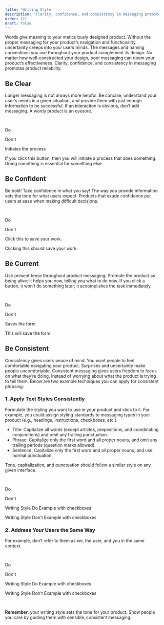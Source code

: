 ```yaml
---
title: 'Writing Style'
description: 'Clarity, confidence, and consistency in messaging promotes product reliability.'
order: 121
draft: false
---
```



Words give meaning to your meticulously designed product. Without the proper messaging for your product’s navigation and functionality, uncertainty creeps into your users minds. The messages and naming conventions you use throughout your product complement its design. No matter how well-constructed your design, poor messaging can doom your product’s effectiveness. Clarity, confidence, and consistency in messaging promotes product reliability.

## Be Clear

Longer messaging is not always more helpful. Be concise; understand your user’s needs in a given situation, and provide them with just enough information to be successful. If an interaction is obvious, don’t add messaging. A wordy product is an eyesore.

<br />

<Grid templateColumns="70px 1fr" autoRows="auto" gap="2rem">
	<Grid.Item>
		<p class="do-text">Do</p>
		<p class="dont-text">Don't</p>
	</Grid.Item>
	<Grid.Item>
		<p>Initiates the process</p>
		<p>
			If you click this button, then you will initiate a process that does
			something. Doing something is essential for something else.
		</p>
	</Grid.Item>
</Grid>

## Be Confident

Be bold! Take confidence in what you say! The way you provide information sets the tone for what users expect. Products that exude confidence put users at ease when making difficult decisions.

<br />

<Grid templateColumns="70px 1fr" autoRows="auto" gap="2rem">
	<Grid.Item>
		<p class="do-text">Do</p>
		<p class="dont-text">Don't</p>
	</Grid.Item>
	<Grid.Item>
		<p>Click this to save your work.</p>
		<p>Clicking this should save your work.</p>
	</Grid.Item>
</Grid>


## Be Current

Use present tense throughout product messaging. Promote the product as being alive; it helps you now, telling you what to do now. If you click a button, it won’t do something later; it accomplishes the task immediately.

<br />

<Grid templateColumns="70px 1fr" autoRows="auto" gap="2rem">
	<Grid.Item>
		<p class="do-text">Do</p>
		<p class="dont-text">Don't</p>
	</Grid.Item>
	<Grid.Item>
		<p>Saves the form </p>
		<p>This will save the form.</p>
	</Grid.Item>
</Grid>


## Be Consistent

Consistency gives users peace of mind. You want people to feel comfortable navigating your product. Surprises and uncertainty make people uncomfortable. Consistent messaging gives users freedom to focus on what they’re doing, instead of worrying about what the product is trying to tell them. Below are two example techniques you can apply for consistent phrasing:

### 1. Apply Text Styles Consistently

Formulate the styling you want to use in your product and stick to it. For example, you could assign styling standards to messaging types in your product (e.g., headings, instructions, checkboxes, etc.).

-   Title: Capitalize all words (except articles, prepositions, and coordinating conjunctions) and omit any trailing punctuation.
-   Phrase: Capitalize only the first word and all proper nouns, and omit any trailing periods (question marks allowed).
-   Sentence: Capitalize only the first word and all proper nouns, and use normal punctuation.

Tone, capitalization, and punctuation should follow a similar style on any given interface.

<br />

<Grid templateColumns="70px 1fr" autoRows="auto" gap="2rem">
	<Grid.Item>
		<p class="do-text">Do</p>
		<p class="dont-text">Don't</p>
	</Grid.Item>
	<Grid.Item>
		<p>Writing Style Do Example with checkboxes </p>
		<p>Writing Style Don't Example with checkboxes</p>
	</Grid.Item>
</Grid>


### 2. Address Your Users the Same Way

For example, don’t refer to them as we, the user, and you in the same context.

<br />

<Grid templateColumns="70px 1fr" autoRows="auto" gap="2rem">
	<Grid.Item>
		<p class="do-text">Do</p>
        <p class="dont-text">Don't</p>
	</Grid.Item>
	<Grid.Item>
		<p>Writing Style Do Example with checkboxes </p>
        <p>Writing Style Don't Example with checkboxes</p>
	</Grid.Item>
</Grid>
<br/>

**Remember**, your writing style sets the tone for your product. Show people you care by guiding them with sensible, consistent messaging.
